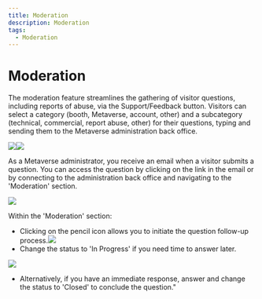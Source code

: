 ```yaml
---
title: Moderation
description: Moderation
tags:
  - Moderation
---
```


# **Moderation**

The moderation feature streamlines the gathering of visitor questions, including reports of abuse, via the Support/Feedback button. Visitors can select a category (booth, Metaverse, account, other) and a subcategory (technical, commercial, report abuse, other) for their questions, typing and sending them to the Metaverse administration back office.

![](/img/Marvaimages/documentationsupport1.jpg)![](/img/Marvaimages/documentationsupport2.jpg)

As a Metaverse administrator, you receive an email when a visitor submits a question. You can access the question by clicking on the link in the email or by connecting to the administration back office and navigating to the 'Moderation' section.

![](/img/Marvaimages/Image1support.png)

Within the 'Moderation' section:

* Clicking on the pencil icon allows you to initiate the question follow-up process.![](/img/Marvaimages/documentationsupportmoderation.jpg)
* Change the status to 'In Progress' if you need time to answer later.

![](/img/Marvaimages/documentationsupportmoderation1.jpg)

* Alternatively, if you have an immediate response, answer and change the status to 'Closed' to conclude the question."
